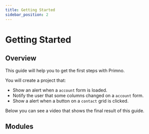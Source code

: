 ```yaml
---
title: Getting Started
sidebar_position: 2
---
```


# Getting Started

## Overview

This guide will help you to get the first steps with Primno.

You will create a project that:
- Show an alert when a `account` form is loaded.
- Notify the user that some columns changed on a `account` form.
- Show a alert when a button on a `contact` grid is clicked.

Below you can see a video that shows the final result of this guide.

<ReactPlayer url={GettingStartedMovieUrl} height={405} width={540} muted={true} controls={true} />

## Modules

<DocCardList />